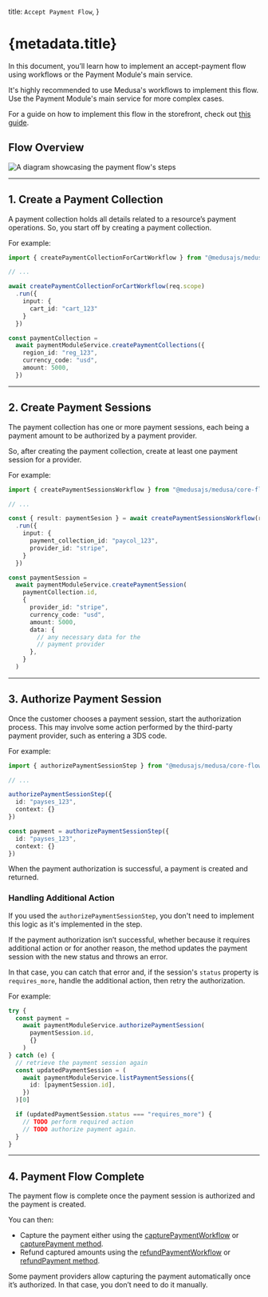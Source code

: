 
  title: `Accept Payment Flow`,
}

# {metadata.title}

In this document, you’ll learn how to implement an accept-payment flow using workflows or the Payment Module's main service.

<Note>

It's highly recommended to use Medusa's workflows to implement this flow. Use the Payment Module's main service for more complex cases.

</Note>

<Note title="Tip">

For a guide on how to implement this flow in the storefront, check out [this guide](../../../storefront-development/checkout/payment/page.mdx).

</Note>

## Flow Overview

![A diagram showcasing the payment flow's steps](https://res.cloudinary.com/dza7lstvk/image/upload/v1711566781/Medusa%20Resources/payment-flow_jblrvw.jpg)

---

## 1. Create a Payment Collection

A payment collection holds all details related to a resource’s payment operations. So, you start off by creating a payment collection.

For example:

<CodeTabs group="workflow-service">
  <CodeTab label="Using Workflow" value="workflow">

```ts
import { createPaymentCollectionForCartWorkflow } from "@medusajs/medusa/core-flows";

// ...

await createPaymentCollectionForCartWorkflow(req.scope)
  .run({
    input: {
      cart_id: "cart_123"
    }
  })
```

  </CodeTab>
  <CodeTab label="Using Service" value="service">

```ts
const paymentCollection =
  await paymentModuleService.createPaymentCollections({
    region_id: "reg_123",
    currency_code: "usd",
    amount: 5000,
  })
```

  </CodeTab>
</CodeTabs>

---

## 2. Create Payment Sessions

The payment collection has one or more payment sessions, each being a payment amount to be authorized by a payment provider.

So, after creating the payment collection, create at least one payment session for a provider.

For example:

<CodeTabs group="workflow-service">
  <CodeTab label="Using Workflow" value="workflow">

```ts
import { createPaymentSessionsWorkflow } from "@medusajs/medusa/core-flows";

// ...

const { result: paymentSesion } = await createPaymentSessionsWorkflow(req.scope)
  .run({
    input: {
      payment_collection_id: "paycol_123",
      provider_id: "stripe",
    }
  })
```

  </CodeTab>
  <CodeTab label="Using Service" value="service">

```ts
const paymentSession =
  await paymentModuleService.createPaymentSession(
    paymentCollection.id,
    {
      provider_id: "stripe",
      currency_code: "usd",
      amount: 5000,
      data: {
        // any necessary data for the
        // payment provider
      },
    }
  )
```

  </CodeTab>
</CodeTabs>

---

## 3. Authorize Payment Session

Once the customer chooses a payment session, start the authorization process. This may involve some action performed by the third-party payment provider, such as entering a 3DS code.

For example:

<CodeTabs group="workflow-service">
  <CodeTab label="Using Step" value="workflow">

```ts
import { authorizePaymentSessionStep } from "@medusajs/medusa/core-flows";

// ...

authorizePaymentSessionStep({
  id: "payses_123",
  context: {}
})
```

  </CodeTab>
  <CodeTab label="Using Service" value="service">

```ts
const payment = authorizePaymentSessionStep({
  id: "payses_123",
  context: {}
})
```

  </CodeTab>
</CodeTabs>

When the payment authorization is successful, a payment is created and returned.

### Handling Additional Action

<Note>

If you used the `authorizePaymentSessionStep`, you don't need to implement this logic as it's implemented in the step.

</Note>

If the payment authorization isn’t successful, whether because it requires additional action or for another reason, the method updates the payment session with the new status and throws an error.

In that case, you can catch that error and, if the session's `status` property is `requires_more`, handle the additional action, then retry the authorization.

For example:

```ts
try {
  const payment =
    await paymentModuleService.authorizePaymentSession(
      paymentSession.id,
      {}
    )
} catch (e) {
  // retrieve the payment session again
  const updatedPaymentSession = (
    await paymentModuleService.listPaymentSessions({
      id: [paymentSession.id],
    })
  )[0]

  if (updatedPaymentSession.status === "requires_more") {
    // TODO perform required action
    // TODO authorize payment again.
  }
}
```

---

## 4. Payment Flow Complete

The payment flow is complete once the payment session is authorized and the payment is created.

You can then:

- Capture the payment either using the [capturePaymentWorkflow](/references/medusa-workflows/capturePaymentWorkflow) or [capturePayment method](/references/payment/capturePayment). 
- Refund captured amounts using the [refundPaymentWorkflow](/references/medusa-workflows/refundPaymentWorkflow) or [refundPayment method](/references/payment/refundPayment).

<Note>

Some payment providers allow capturing the payment automatically once it’s authorized. In that case, you don’t need to do it manually.

</Note>
